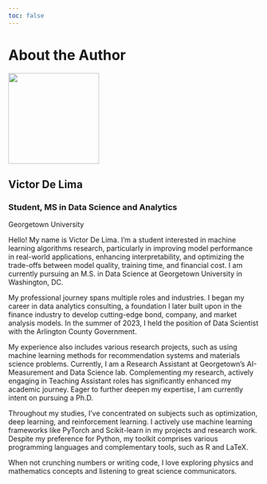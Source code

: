 ```yaml
---
toc: false
---
```


# About the Author {.unnumbered}



```{=html}
<div class="quarto-layout-panel">
<div class="quarto-layout-row quarto-layout-valign-top">
<section id="image-panel" class="level3 quarto-layout-cell" style="flex-basis: 30.0%;justify-content: center;">
<div class="quarto-about-jolla">
    <img src="images/victor_de_lima.jpg" class="about-image
    round" style="height: 13em; width: 13em; margin-bottom: 0px !important;">
</div>
</section>
<section id="text-panel" class="level3 quarto-layout-cell" style="flex-basis: 70.0%;justify-content: center;">
<div class="quarto-title">
    <h1 class="mb-1">Victor De Lima</h1>
    <h3 class="mt-1 mb-1">Student, MS in Data Science and Analytics</h3>
    <p class="mb-0">Georgetown University</p>
  </div>
</section>
</div>
</div>

```

Hello! My name is Victor De Lima. I'm a student interested in machine learning algorithms research, particularly in improving model performance in real-world applications, enhancing interpretability, and optimizing the trade-offs between model quality, training time, and financial cost. I am currently pursuing an M.S. in Data Science at Georgetown University in Washington, DC.

My professional journey spans multiple roles and industries. I began my career in data analytics consulting, a foundation I later built upon in the finance industry to develop cutting-edge bond, company, and market analysis models. In the summer of 2023, I held the position of Data Scientist with the Arlington County Government. 

My experience also includes various research projects, such as using machine learning methods for recommendation systems and materials science problems. Currently, I am a Research Assistant at Georgetown's AI-Measurement and Data Science lab. Complementing my research, actively engaging in Teaching Assistant roles has significantly enhanced my academic journey. Eager to further deepen my expertise, I am currently intent on pursuing a Ph.D.

Throughout my studies, I've concentrated on subjects such as optimization, deep learning, and reinforcement learning. I actively use machine learning frameworks like PyTorch and Scikit-learn in my projects and research work. Despite my preference for Python, my toolkit comprises various programming languages and complementary tools, such as R and LaTeX. 

When not crunching numbers or writing code, I love exploring physics and mathematics concepts and listening to great science communicators.

